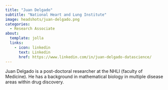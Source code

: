 ```yaml
---
title: "Juan Delgado"
subtitle: "National Heart and Lung Institute"
image: headshots/juan-delgado.png
categories:
  - Research Associate
about:
  template: jolla
  links:
    - icon: linkedin
      text: Linkedin
      href: https://www.linkedin.com/in/juan-delgado-datascience/
---
```


Juan Delgado is a post-doctoral researcher at the NHLI (faculty of Medicine). He has a background in mathematical biology in multiple disease areas within drug discovery.
